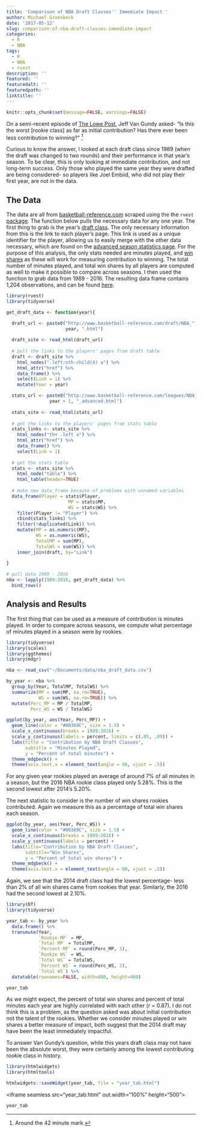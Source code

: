 ```yaml
---
title: 'Comparison of NBA Draft Classes'' Immediate Impact '
author: Michael Groesbeck
date: '2017-05-12'
slug: comparison-of-nba-draft-classes-immediate-impact
categories:
  - R
  - NBA
tags:
  - R
  - NBA
  - rvest
description: ''
featured: ''
featuredalt: ''
featuredpath: ''
linktitle: ''
---
```


```r
knitr::opts_chunk$set(message=FALSE, warnings=FALSE)
```

On a semi-recent episode of [The Lowe Post](http://www.espn.com/espnradio/play?id=19151345), Jeff Van Gundy asked- "Is this the worst [rookie class] as far as initial contribution? Has there ever been less contribution to winning?" [^1] 

[^1]: Around the 42 minute mark. 

Curious to know the answer, I looked at each draft class since 1989 (when the draft was changed to two rounds) and their performance in that year's season. To be clear, this is only looking at immediate contribution, and not long-term success. Only those who played the same year they were drafted are being considered- so players like Joel Embiid, who did not play their first year, are not in the data.

## The Data

The data are all from [basketball-reference.com](www.basketball-reference.com) scraped using the the `rvest` [package](https://cran.r-project.org/web/packages/rvest/). The function below pulls the necessary data for any one year. The first thing to grab is the year's [draft class](http://www.basketball-reference.com/draft/NBA_2016.html). The only necessary information from this is the link to each player's page. This link is used as a unique identifier for the player, allowing us to easily merge with the other data necessary, which are found on the [advanced season statistics page](http://www.basketball-reference.com/leagues/NBA_2017_advanced.html). For the purpose of this analysis, the only stats needed are minutes played, and [win shares](http://www.basketball-reference.com/about/ws.html) as these will work for measuring contribution to winning. The total number of minutes played, and total win shares by all players are computed as well to make it possible to compare across seasons. I then used the function to grab data from 1989 - 2016. The resulting data frame contains 1,204 observations, and can be found [here](https://github.com/mdgbeck/data).

```r
library(rvest)
library(tidyverse)

get_draft_data <- function(year){

  draft_url <- paste0("http://www.basketball-reference.com/draft/NBA_", 
                      year, ".html")
  
  draft_site <- read_html(draft_url)
  
  # pull the links to the players' pages from draft table
  draft <- draft_site %>% 
    html_nodes(".left:nth-child(4) a") %>% 
    html_attr("href") %>% 
    data_frame() %>% 
    select(Link = 1) %>% 
    mutate(Year = year)

  stats_url <- paste0("http://www.basketball-reference.com/leagues/NBA_", 
                year + 1, "_advanced.html")
  
  stats_site <- read_html(stats_url)
  
  # get the links to the players' pages from stats table
  stats_links <- stats_site %>% 
    html_nodes("th+ .left a") %>% 
    html_attr("href") %>% 
    data_frame() %>% 
    select(Link = 1)
  
  # get the stats table
  stats <- stats_site %>% 
    html_node("table") %>% 
    html_table(header=TRUE)
  
  # make new data_frame because of problems with unnamed variables
  data_frame(Player = stats$Player,
                       MP = stats$MP,
                       WS = stats$WS) %>% 
    filter(Player != "Player") %>% 
    cbind(stats_links) %>% 
    filter(!duplicated(Link)) %>% 
    mutate(MP = as.numeric(MP),
           WS = as.numeric(WS),
           TotalMP = sum(MP),
           TotalWS = sum(WS)) %>% 
    inner_join(draft, by="Link")
  
}

# pull data 1989 - 2016
nba <- lapply(1989:2016, get_draft_data) %>% 
  bind_rows()

```


## Analysis and Results

The first thing that can be used as a measure of contribution is minutes played. In order to compare across seasons, we compute what percentage of minutes played in a season were by rookies.

```r
library(tidyverse)
library(scales)
library(ggthemes)
library(mdgr)

nba <- read_csv("~/Documents/data/nba_draft_data.csv")

by_year <- nba %>% 
  group_by(Year, TotalMP, TotalWS) %>% 
  summarize(MP = sum(MP, na.rm=TRUE),
            WS = sum(WS, na.rm=TRUE)) %>% 
  mutate(Perc_MP = MP / TotalMP,
         Perc_WS = WS / TotalWS)

ggplot(by_year, aes(Year, Perc_MP)) +
  geom_line(color = "#00369C", size = 1.5) +
  scale_x_continuous(breaks = 1989:2016) +
  scale_y_continuous(labels = percent, limits = c(.05, .09)) +
  labs(title = "Contribution by NBA Draft Classes", 
       subtitle = "Minutes Played",
       y = "Percent of total minutes") +
  theme_mdgbeck() + 
  theme(axis.text.x = element_text(angle = 90, vjust = .5))

```

For any given year rookies played an average of around 7\% of all minutes in a season, but the 2016 NBA rookie class played only 5.28\%. This is the second lowest after 2014's 5.20\%. 

The next statistic to consider is the number of win shares rookies contributed. Again we measure this as a percentage of total win shares each season.

```r

ggplot(by_year, aes(Year, Perc_WS)) +
  geom_line(color = "#00369C", size = 1.5) +
  scale_x_continuous(breaks = 1989:2016) +
  scale_y_continuous(labels = percent) +
  labs(title="Contribution by NBA Draft Classes", 
       subtitle="Win Shares",
       y = "Percent of total win shares") +
  theme_mdgbeck() +
  theme(axis.text.x = element_text(angle = 90, vjust = .5))

```

Again, we see that the 2014 draft class had the lowest percentage- less than 2\% of all win shares came from rookies that year. Similarly, the 2016 had the second lowest at 2.10\%. 

```r
library(DT)
library(tidyverse)

year_tab <- by_year %>% 
  data.frame() %>% 
  transmute(Year,
            `Rookie MP` = MP,
            `Total MP` = TotalMP,
            `Percent MP` = round(Perc_MP, 3),
            `Rookie WS` = WS,
            `Total WS` = TotalWS,
            `Percent WS` = round(Perc_WS, 3),
            `Total WS`) %>% 
  datatable(rownames=FALSE, width=800, height=400)

year_tab

```


As we might expect, the percent of total win shares and percent of total minutes each year are highly correlated with each other (*r* = 0.87). I do not think this is a problem, as the question asked was about initial contribution not the talent of the rookies. Whether we consider minutes played or win shares a better measure of impact, both suggest that the 2014 draft may have been the least immediately impactful. 

To answer Van Gundy's question, while this years draft class may not have been the absolute worst, they were certainly among the lowest contributing rookie class in history.


```r
library(htmlwidgets)
library(htmltools)

htmlwidgets::saveWidget(year_tab, file = "year_tab.html")

```

<iframe seamless src="year_tab.html" out.width="100%" height="500"></iframe>

```r
year_tab
```